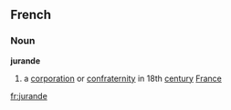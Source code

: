 ==French==
===Noun===
'''jurande'''
#a [[corporation]] or [[confraternity]] in 18th [[century]] [[France]]

[[fr:jurande]]
